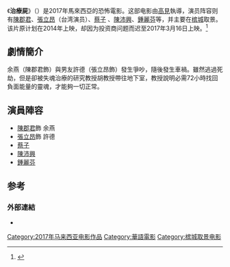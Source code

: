{{Infobox Film
| name           = 治療屍<br>Therapist
| original_name  = 
| image          =
| image_size     =
| caption        =
| based_on       =
| 監製           = [[何晉億|何晉億]]
| 製作人         = 
| 導演           = [[高見|高見]]
| 編劇           = 
| 主演           =[[陳郡君|陳郡君]]、[[張立昂|張立昂]]、[[蔡子|蔡子]] 、[[陳沛興|陳沛興]]、[[鍾麗芬|鍾麗芬]]
| 配樂           = 
| 攝影           =
| 剪輯           = 
| 製片商         = 
| 發行商         = 
| 產地           = {{馬來西亞電影產地}}
| 上映日期       = {{film date|2017|03|16|馬來西亞}}<ref>[http://almondmagazine.com/entertainment/therapist160317/ 《治療屍》THERAPIST MARCH 16th 2017 IN CINEMAS] {{Wayback|url=http://almondmagazine.com/entertainment/therapist160317/ |date=20180122072049 }},2017.2.22 ALMOND</ref>
| 語言           = [[马来西亚华语|马来西亚华语]]、[[馬來语|馬來语]]、[[英文语|英文语]]
| tw_name        =
}}

《'''治療屍'''》（{{lang-en|'''''Therapist'''''}}）是2017年馬來西亞的恐怖電影。这部电影由[[高見|高見]]執導，演员阵容则有[[陳郡君|陳郡君]]、[[張立昂|張立昂]]（台湾演员）、[[蔡子|蔡子]] 、[[陳沛興|陳沛興]]、[[鍾麗芬|鍾麗芬]]等，并主要在[[槟城|槟城]]取景。该片原计划在2014年上映，却因为投资商问题而迟至2017年3月16日上映。<ref>{{Cite web |url=http://www.kwongwah.com.my/?p=286556 |title=众演员出席首映礼 |access-date=2018-01-21 |archive-url=https://web.archive.org/web/20180122072115/http://www.kwongwah.com.my/?p=286556 |archive-date=2018-01-22 |dead-url=yes }}</ref>

== 劇情簡介 ==
余燕（陳郡君飾）與男友許德（張立昂飾）發生爭吵，隨後發生車禍。雖然逃過死劫，但是卻被失魂治療的研究教授胡教授帶往地下室，教授說明必需72小時找回負面能量的靈魂，才能夠一切正常。

== 演員陣容 ==
*[[陳郡君|陳郡君]]飾 余燕
*[[張立昂|張立昂]]飾 許德
*[[蔡子|蔡子]]
*[[陳沛興|陳沛興]]
*[[鍾麗芬|鍾麗芬]]

==参考==
{{Portal box|马来西亚|电影}}
{{reflist}}

=== 外部連結 ===
* {{Facebook|Therapist-治疗屍-260678000794323|治療屍}}

[[Category:2017年马来西亚电影作品|Category:2017年马来西亚电影作品]]
[[Category:華語電影|Category:華語電影]]
[[Category:槟城取景电影|Category:槟城取景电影]]